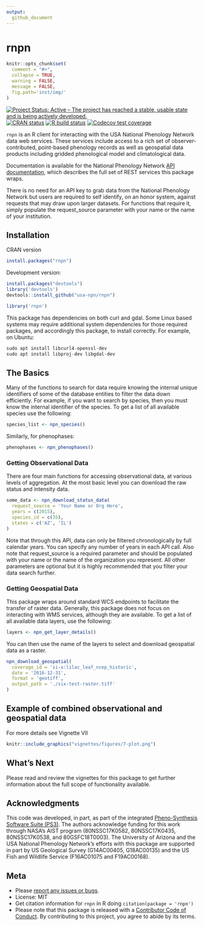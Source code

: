 ```yaml
---
output:
  github_document
---
```


# rnpn

```r
knitr::opts_chunk$set(
  comment = "#>",
  collapse = TRUE,
  warning = FALSE,
  message = FALSE,
  fig.path='inst/img/'
)
```

<!-- badges: start -->
[![Project Status: Active – The project has reached a stable, usable state and is being actively developed.](http://www.repostatus.org/badges/latest/active.svg)](https://www.repostatus.org/)
[![CRAN status](https://www.r-pkg.org/badges/version/rnpn)](https://CRAN.R-project.org/package=rnpn)
[![R build status](https://github.com/usa-npn/rnpn//workflows/R-CMD-check/badge.svg)](https://github.com/usa-npn/rnpn/actions/workflows/R-CMD-check.yaml)
[![Codecov test coverage](https://codecov.io/gh/usa-npn/rnpn/branch/master/graph/badge.svg)](https://app.codecov.io/gh/usa-npn/rnpn?branch=master)
<!-- badges: end -->

`rnpn` is an R client for interacting with the USA National Phenology Network data web services.
These services include access to a rich set of observer-contributed, point-based phenology records as well as geospatial data products including gridded phenological model and climatological data.

Documentation is available for the National Phenology Network [API documentation](https://docs.google.com/document/d/1yNjupricKOAXn6tY1sI7-EwkcfwdGUZ7lxYv7fcPjO8/edit?hl=en_US), which describes the full set of REST services this package wraps.

There is no need for an API key to grab data from the National Phenology Network but users are required to self identify, on an honor system, against requests that may draw upon larger datasets.
For functions that require it, simply populate the request_source parameter with your name or the name of your institution.

## Installation

CRAN version

```r
install.packages("rnpn")
```

Development version:

```r
install.packages("devtools")
library('devtools')
devtools::install_github("usa-npn/rnpn")
```

```r
library('rnpn')
```

This package has dependencies on both curl and gdal.
Some Linux based systems may require additional system dependencies for those required packages, and accordingly this package, to install correctly.
For example, on Ubuntu:

```r
sudo apt install libcurl4-openssl-dev
sudo apt install libproj-dev libgdal-dev
```

## The Basics

Many of the functions to search for data require knowing the internal unique identifiers of some of the database entities to filter the data down efficiently.
For example, if you want to search by species, then you must know the internal identifier of the species.
To get a list of all available species use the following:

```r
species_list <- npn_species()
```

Similarly, for phenophases:

```r
phenophases <- npn_phenophases()
```

### Getting Observational Data

There are four main functions for accessing observational data, at various levels of aggregation.
At the most basic level you can download the raw status and intensity data.

```r
some_data <- npn_download_status_data(
  request_source = 'Your Name or Org Here',
  years = c(2015),
  species_id = c(35),
  states = c('AZ', 'IL')
)
```

Note that through this API, data can only be filtered chronologically by full calendar years.
You can specify any number of years in each API call.
Also note that request_source is a required parameter and should be populated with your name or the name of the organization you represent.
All other parameters are optional but it is highly recommended that you filter your data search further.

### Getting Geospatial Data

This package wraps around standard WCS endpoints to facilitate the transfer of raster data.
Generally, this package does not focus on interacting with WMS services, although they are available.
To get a list of all available data layers, use the following:

```r
layers <- npn_get_layer_details()
```

You can then use the name of the layers to select and download geospatial data as a raster.

```r
npn_download_geospatial(
  coverage_id = 'si-x:lilac_leaf_ncep_historic',
  date = '2016-12-31',
  format = 'geotiff',
  output_path = './six-test-raster.tiff'
)
```

## Example of combined observational and geospatial data
For more details see Vignette VII

```r
knitr::include_graphics("vignettes/figures/7-plot.png")
```

## What's Next

Please read and review the vignettes for this package to get further information about the full scope of functionality available.

## Acknowledgments

This code was developed, in part, as part of the integrated [Pheno-Synthesis Software Suite (PS3)](https://git.earthdata.nasa.gov/projects/APIS/repos/pheno-synthesis-software-suite/browse).
The authors acknowledge funding for this work through NASA's AIST program (80NSSC17K0582, 80NSSC17K0435, 80NSSC17K0538, and 80GSFC18T0003).
The University of Arizona and the USA National Phenology Network's efforts with this package are supported in part by US Geological Survey (G14AC00405, G18AC00135) and the US Fish and Wildlife Service (F16AC01075 and F19AC00168).

## Meta

* Please [report any issues or bugs](https://github.com/usa-npn/rnpn/issues).
* License: MIT
* Get citation information for `rnpn` in R doing `citation(package = 'rnpn')`
* Please note that this package is released with a [Contributor Code of Conduct](https://ropensci.org/code-of-conduct/). By contributing to this project, you agree to abide by its terms.
